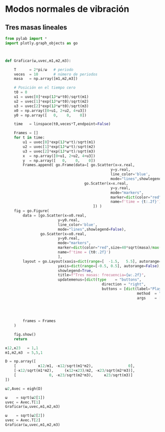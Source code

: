 # Modos normales de vibración


## Tres masas lineales


```python

from pylab import *
import plotly.graph_objects as go



def Graficar(ω,uvec,m1,m2,m3):

    T      = 2*pi/ω   # periodo
    veces  = 10       # número de periodos
    masa   = np.array([m1,m2,m3])

    # Posición en el tiempo cero
    t0 = 0
    u1 = uvec[0]*exp(1J*ω*t0)/sqrt(m1)
    u2 = uvec[1]*exp(1J*ω*t0)/sqrt(m2)
    u3 = uvec[2]*exp(1J*ω*t0)/sqrt(m3)
    x0 = np.array([0+u1, 2+u2, 4+u3])
    y0 = np.array([   0,    0,    0])

    time   = linspace(t0,veces*T,endpoint=False)

    Frames = []
    for t in time:
        u1 = uvec[0]*exp(1J*ω*t)/sqrt(m1)
        u2 = uvec[1]*exp(1J*ω*t)/sqrt(m2)
        u3 = uvec[2]*exp(1J*ω*t)/sqrt(m3)
        x  = np.array([0+u1, 2+u2, 4+u3])
        y  = np.array([   0,    0,    0])
        Frames.append( go.Frame(data=[ go.Scatter(x=x.real,
                                                y=y.real,
                                                line_color='blue',
                                                mode="lines",showlegend=False),
                                    go.Scatter(x=x.real,
                                                y=y.real,
                                                mode="markers",
                                                marker=dict(color="red",size=40*sqrt(masa)/max(sqrt(masa))),
                                                name=f'time = {t:.2f}')
                                        ]) )
    fig = go.Figure(
        data = [go.Scatter(x=x0.real,
                        y=y0.real,
                        line_color='blue',
                        mode="lines",showlegend=False),
                go.Scatter(x=x0.real, 
                        y=y0.real,
                        mode="markers",
                        marker=dict(color="red",size=40*sqrt(masa)/max(sqrt(masa))),
                        name=f'time = {t0:.2f}')
                        ],
        layout = go.Layout(xaxis=dict(range=[  -1.5,   5.5], autorange=False),
                        yaxis=dict(range=[-0.5, 0.5], autorange=False),
                        showlegend=True,
                        title=f"Tres masas: frecuencia={ω:.2f}",
                        updatemenus=[dict(type    = "buttons",
                                            direction = "right",
                                            buttons = [dict(label="Play",
                                                            method  = "animate",
                                                            args    = [None,
                                                                        dict(frame = dict(duration=100,redraw=True), 
                                                                            transition  = dict(duration=4),
                                                                            fromcurrent = True,
                                                                            mode        = 'immediate')])])]),
        frames = Frames
    )

    fig.show()
    return
```

```python

κ12,κ23   = 1,1
m1,m2,m3  = 5,5,1

D = np.array([
    [          κ12/m1, -κ12/sqrt(m1*m2),                0],
    [-κ12/sqrt(m1*m2),     (κ12+κ23)/m2, -κ23/sqrt(m2*m3)],
    [               0, -κ23/sqrt(m2*m3),     κ23/sqrt(m3)]
])

ω2,Avec = eigh(D)
```

```python
ω    = sqrt(ω2[1])
uvec = Avec.T[1]
Graficar(ω,uvec,m1,m2,m3)
```

```python
ω    = sqrt(ω2[2])
uvec = Avec.T[2]
Graficar(ω,uvec,m1,m2,m3)

```
